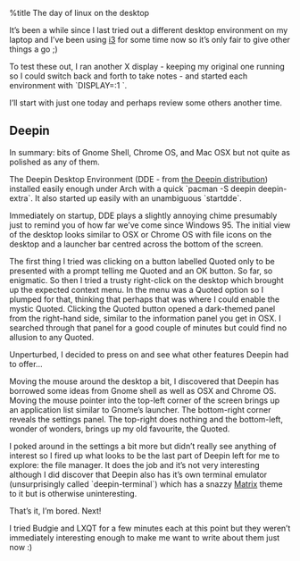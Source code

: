 %title The day of linux on the desktop

It’s been a while since I last tried out a different desktop environment on my laptop and I’ve been using [[https://i3wm.org/|i3]] for some time now so it’s only fair to give other things a go ;)

To test these out, I ran another X display - keeping my original one running so I could switch back and forth to take notes - and started each environment with `DISPLAY=:1 <the command to start the desktop>`.

I’ll start with just one today and perhaps review some others another time.

==Deepin==

In summary: bits of Gnome Shell, Chrome OS, and Mac OSX but not quite as polished as any of them.

The Deepin Desktop Environment (DDE - from [[https://www.deepin.org/en/?language=en|the Deepin distribution]]) installed easily enough under Arch with a quick `pacman -S deepin deepin-extra`. It also started up easily with an unambiguous `startdde`.

Immediately on startup, DDE plays a slightly annoying chime presumably just to remind you of how far we’ve come since Windows 95. The initial view of the desktop looks similar to OSX or Chrome OS with file icons on the desktop and a launcher bar centred across the bottom of the screen.

{{https://static.offend.me.uk/media/images/blog/88/01.jpg|The initial view}}

The first thing I tried was clicking on a button labelled Quoted only to be presented with a prompt telling me Quoted and an OK button. So far, so enigmatic. So then I tried a trusty right-click on the desktop which brought up the expected context menu. In the menu was a Quoted option so I plumped for that, thinking that perhaps that was where I could enable the mystic Quoted. Clicking the Quoted button opened a dark-themed panel from the right-hand side, similar to the information panel you get in OSX. I searched through that panel for a good couple of minutes but could find no allusion to any Quoted.

{{https://static.offend.me.uk/media/images/blog/88/02.jpg|The cryptic message and the settings panel}}

Unperturbed, I decided to press on and see what other features Deepin had to offer…

Moving the mouse around the desktop a bit, I discovered that Deepin has borrowed some ideas from Gnome shell as well as OSX and Chrome OS. Moving the mouse pointer into the top-left corner of the screen brings up an application list similar to Gnome’s launcher. The bottom-right corner reveals the settings panel. The top-right does nothing and the bottom-left, wonder of wonders, brings up my old favourite, the Quoted.

I poked around in the settings a bit more but didn’t really see anything of interest so I fired up what looks to be the last part of Deepin left for me to explore: the file manager. It does the job and it’s not very interesting although I did discover that Deepin also has it’s own terminal emulator (unsurprisingly called `deepin-terminal`) which has a snazzy [[https://en.wikipedia.org/wiki/The_Matrix|Matrix]] theme to it but is otherwise uninteresting.

{{https://static.offend.me.uk/media/images/blog/88/03.jpg|Deepin-terminal}}

That’s it, I’m bored. Next!

I tried Budgie and LXQT for a few minutes each at this point but they weren’t immediately interesting enough to make me want to write about them just now :)
